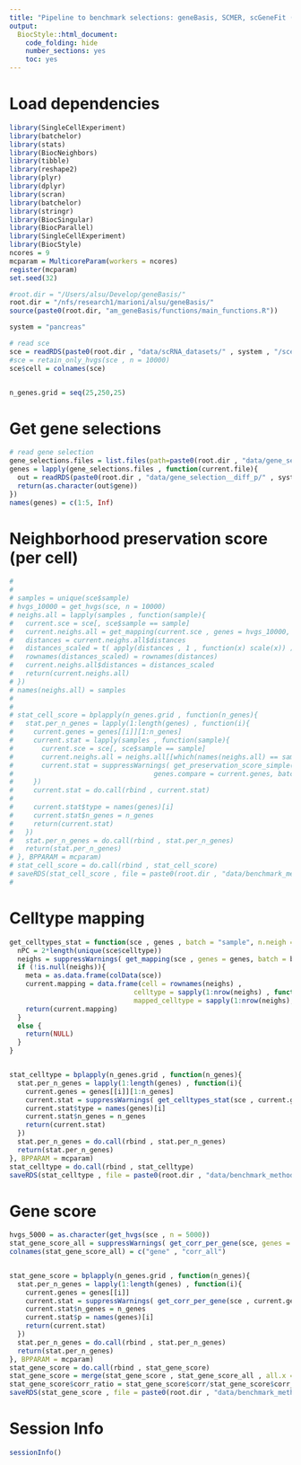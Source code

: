 ```yaml
---
title: "Pipeline to benchmark selections: geneBasis, SCMER, scGeneFit (marker selection) for cell score"
output:
  BiocStyle::html_document:
    code_folding: hide
    number_sections: yes
    toc: yes  
---
```

# Load dependencies

```r


library(SingleCellExperiment)
library(batchelor)
library(stats)
library(BiocNeighbors)
library(tibble)
library(reshape2)
library(plyr)
library(dplyr)
library(scran)
library(batchelor)
library(stringr)
library(BiocSingular)
library(BiocParallel)
library(SingleCellExperiment)
library(BiocStyle)
ncores = 9
mcparam = MulticoreParam(workers = ncores)
register(mcparam)
set.seed(32)

#root.dir = "/Users/alsu/Develop/geneBasis/"
root.dir = "/nfs/research1/marioni/alsu/geneBasis/"
source(paste0(root.dir, "am_geneBasis/functions/main_functions.R"))

system = "pancreas"

# read sce 
sce = readRDS(paste0(root.dir , "data/scRNA_datasets/" , system , "/sce_" , system , ".Rds"))
#sce = retain_only_hvgs(sce , n = 10000)
sce$cell = colnames(sce)


n_genes.grid = seq(25,250,25)

```

# Get gene selections


```r


# read gene selection 
gene_selections.files = list.files(path=paste0(root.dir , "data/gene_selection__diff_p/" , system , "/"))
genes = lapply(gene_selections.files , function(current.file){
  out = readRDS(paste0(root.dir , "data/gene_selection__diff_p/" , system , "/" , current.file))
  return(as.character(out$gene))
})
names(genes) = c(1:5, Inf)


```


# Neighborhood preservation score (per cell)

```r
# 
# 
# samples = unique(sce$sample)
# hvgs_10000 = get_hvgs(sce, n = 10000)
# neighs.all = lapply(samples , function(sample){
#   current.sce = sce[, sce$sample == sample]
#   current.neighs.all = get_mapping(current.sce , genes = hvgs_10000, batch = NULL, n.neigh = "all", nPC = 50 , get.dist = T , type = "together")
#   distances = current.neighs.all$distances
#   distances_scaled = t( apply(distances , 1 , function(x) scale(x)) )
#   rownames(distances_scaled) = rownames(distances)
#   current.neighs.all$distances = distances_scaled
#   return(current.neighs.all)
# })
# names(neighs.all) = samples
# 
# 
# stat_cell_score = bplapply(n_genes.grid , function(n_genes){
#   stat.per_n_genes = lapply(1:length(genes) , function(i){
#     current.genes = genes[[i]][1:n_genes]
#     current.stat = lapply(samples , function(sample){
#       current.sce = sce[, sce$sample == sample]
#       current.neighs.all = neighs.all[[which(names(neighs.all) == sample)]]
#       current.stat = suppressWarnings( get_preservation_score_simple(current.sce , neighs.all = current.neighs.all , genes.all = rownames(current.sce) , 
#                                   genes.compare = current.genes, batch = NULL, n.neigh = 5 , nPC.all = 50 , nPC.compare = 50) )
#     })
#     current.stat = do.call(rbind , current.stat)
#     
#     current.stat$type = names(genes)[i]
#     current.stat$n_genes = n_genes
#     return(current.stat)
#   })
#   stat.per_n_genes = do.call(rbind , stat.per_n_genes)
#   return(stat.per_n_genes)
# }, BPPARAM = mcparam)
# stat_cell_score = do.call(rbind , stat_cell_score)
# saveRDS(stat_cell_score , file = paste0(root.dir , "data/benchmark_method/diff_dist/" , system , "/cell_score.Rds"))
# 


```

# Celltype mapping

```r


get_celltypes_stat = function(sce , genes , batch = "sample", n.neigh = 5){
  nPC = 2*length(unique(sce$celltype))
  neighs = suppressWarnings( get_mapping(sce , genes = genes, batch = batch, n.neigh = n.neigh, nPC = nPC , get.dist = F , type = "together"))
  if (!is.null(neighs)){
    meta = as.data.frame(colData(sce))
    current.mapping = data.frame(cell = rownames(neighs) ,
                               celltype = sapply(1:nrow(neighs) , function(i) meta$celltype[meta$cell == rownames(neighs)[i]]) ,
                               mapped_celltype = sapply(1:nrow(neighs), function(i) getmode(meta$celltype[match(neighs[i,] , meta$cell)] , 1:n.neigh) ))
    return(current.mapping)
  }
  else {
    return(NULL)
  }
}


stat_celltype = bplapply(n_genes.grid , function(n_genes){
  stat.per_n_genes = lapply(1:length(genes) , function(i){
    current.genes = genes[[i]][1:n_genes]
    current.stat = suppressWarnings( get_celltypes_stat(sce , current.genes , batch = "sample", n.neigh = 10 ) )
    current.stat$type = names(genes)[i]
    current.stat$n_genes = n_genes
    return(current.stat)
  })
  stat.per_n_genes = do.call(rbind , stat.per_n_genes)
  return(stat.per_n_genes)
}, BPPARAM = mcparam)
stat_celltype = do.call(rbind , stat_celltype)
saveRDS(stat_celltype , file = paste0(root.dir , "data/benchmark_method/diff_dist/" , system , "/celltype_classic.Rds"))


```

# Gene score

```r


hvgs_5000 = as.character(get_hvgs(sce , n = 5000))
stat_gene_score_all = suppressWarnings( get_corr_per_gene(sce, genes = hvgs_5000, batch = "sample" , n.neigh = 5 , nPC = 50 , genes.predict = hvgs_5000 ) ) 
colnames(stat_gene_score_all) = c("gene" , "corr_all")


stat_gene_score = bplapply(n_genes.grid , function(n_genes){
  stat.per_n_genes = lapply(1:length(genes) , function(i){
    current.genes = genes[[i]]
    current.stat = suppressWarnings( get_corr_per_gene(sce , current.genes[1:n_genes] , batch = "sample", n.neigh = 5 , nPC= 50 , genes.predict = hvgs_5000 ) )
    current.stat$n_genes = n_genes
    current.stat$p = names(genes)[i]
    return(current.stat)
  })
  stat.per_n_genes = do.call(rbind , stat.per_n_genes)
  return(stat.per_n_genes)
}, BPPARAM = mcparam)
stat_gene_score = do.call(rbind , stat_gene_score)
stat_gene_score = merge(stat_gene_score , stat_gene_score_all , all.x = T , all.y = F)
stat_gene_score$corr_ratio = stat_gene_score$corr/stat_gene_score$corr_all
saveRDS(stat_gene_score , file = paste0(root.dir , "data/benchmark_method/diff_dist/" , system , "/gene_score.Rds"))


```



# Session Info

```r
sessionInfo()
```
